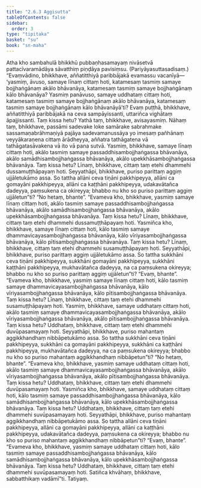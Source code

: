 ```yaml
---
title: "2.6.3 Aggisutta"
tableOfContents: false
sidebar:
  order: 3
type: "tipitaka"
basket: "su"
book: "sn-maha"
---
```



<DynamicBreadcrumb />

<Division number="234" book="sn-maha">

<Paragraph number="597" book="sn-maha">
Atha kho sambahulā bhikkhū pubbaṇhasamayaṃ nivāsetvā pattacīvaramādāya sāvatthiṃ piṇḍāya pavisiṃsu. (Pariyāyasuttasadisaṃ.)
</Paragraph>

<Paragraph number="598" book="sn-maha">
“Evaṃvādino, bhikkhave, aññatitthiyā paribbājakā evamassu vacanīyā—  ‘yasmiṃ, āvuso, samaye līnaṃ cittaṃ hoti, katamesaṃ tasmiṃ samaye bojjhaṅgānaṃ akālo bhāvanāya, katamesaṃ tasmiṃ samaye bojjhaṅgānaṃ kālo bhāvanāya? Yasmiṃ panāvuso, samaye uddhataṃ cittaṃ hoti, katamesaṃ tasmiṃ samaye bojjhaṅgānaṃ akālo bhāvanāya, katamesaṃ tasmiṃ samaye bojjhaṅgānaṃ kālo bhāvanāyā’ti? Evaṃ puṭṭhā, bhikkhave, aññatitthiyā paribbājakā na ceva sampāyissanti, uttariñca vighātaṃ āpajjissanti. Taṃ kissa hetu? Yathā taṃ, bhikkhave, avisayasmiṃ.
</Paragraph>

<Paragraph number="599" book="sn-maha">
Nāhaṃ taṃ, bhikkhave, passāmi sadevake loke samārake sabrahmake sassamaṇabrāhmaṇiyā pajāya sadevamanussāya yo imesaṃ pañhānaṃ veyyākaraṇena cittaṃ ārādheyya, aññatra tathāgatena vā tathāgatasāvakena vā ito vā pana sutvā.
</Paragraph>

<Paragraph number="600" book="sn-maha">
Yasmiṃ, bhikkhave, samaye līnaṃ cittaṃ hoti, akālo tasmiṃ samaye passaddhisambojjhaṅgassa bhāvanāya, akālo samādhisambojjhaṅgassa bhāvanāya, akālo upekkhāsambojjhaṅgassa bhāvanāya. Taṃ kissa hetu? Līnaṃ, bhikkhave, cittaṃ taṃ etehi dhammehi dussamuṭṭhāpayaṃ hoti.
</Paragraph>

<Paragraph number="601" book="sn-maha">
Seyyathāpi, bhikkhave, puriso parittaṃ aggiṃ ujjāletukāmo assa. So tattha allāni ceva tiṇāni pakkhipeyya, allāni ca gomayāni pakkhipeyya, allāni ca kaṭṭhāni pakkhipeyya, udakavātañca dadeyya, paṃsukena ca okireyya; bhabbo nu kho so puriso parittaṃ aggiṃ ujjāletun”ti? “No hetaṃ, bhante”.
</Paragraph>

<Paragraph number="602" book="sn-maha">
“Evameva kho, bhikkhave, yasmiṃ samaye līnaṃ cittaṃ hoti, akālo tasmiṃ samaye passaddhisambojjhaṅgassa bhāvanāya, akālo samādhisambojjhaṅgassa bhāvanāya, akālo upekkhāsambojjhaṅgassa bhāvanāya. Taṃ kissa hetu? Līnaṃ, bhikkhave, cittaṃ taṃ etehi dhammehi dussamuṭṭhāpayaṃ hoti.
</Paragraph>

<Paragraph number="603" book="sn-maha">
Yasmiñca kho, bhikkhave, samaye līnaṃ cittaṃ hoti, kālo tasmiṃ samaye dhammavicayasambojjhaṅgassa bhāvanāya, kālo vīriyasambojjhaṅgassa bhāvanāya, kālo pītisambojjhaṅgassa bhāvanāya. Taṃ kissa hetu? Līnaṃ, bhikkhave, cittaṃ taṃ etehi dhammehi susamuṭṭhāpayaṃ hoti.
</Paragraph>

<Paragraph number="604" book="sn-maha">
Seyyathāpi, bhikkhave, puriso parittaṃ aggiṃ ujjāletukāmo assa. So tattha sukkhāni ceva tiṇāni pakkhipeyya, sukkhāni gomayāni pakkhipeyya, sukkhāni kaṭṭhāni pakkhipeyya, mukhavātañca dadeyya, na ca paṃsukena okireyya; bhabbo nu kho so puriso parittaṃ aggiṃ ujjāletun”ti? “Evaṃ, bhante”.
</Paragraph>

<Paragraph number="605" book="sn-maha">
“Evameva kho, bhikkhave, yasmiṃ samaye līnaṃ cittaṃ hoti, kālo tasmiṃ samaye dhammavicayasambojjhaṅgassa bhāvanāya, kālo vīriyasambojjhaṅgassa bhāvanāya, kālo pītisambojjhaṅgassa bhāvanāya. Taṃ kissa hetu? Līnaṃ, bhikkhave, cittaṃ taṃ etehi dhammehi susamuṭṭhāpayaṃ hoti.
</Paragraph>

<Paragraph number="606" book="sn-maha">
Yasmiṃ, bhikkhave, samaye uddhataṃ cittaṃ hoti, akālo tasmiṃ samaye dhammavicayasambojjhaṅgassa bhāvanāya, akālo vīriyasambojjhaṅgassa bhāvanāya, akālo pītisambojjhaṅgassa bhāvanāya. Taṃ kissa hetu? Uddhataṃ, bhikkhave, cittaṃ taṃ etehi dhammehi duvūpasamayaṃ hoti.
</Paragraph>

<Paragraph number="607" book="sn-maha">
Seyyathāpi, bhikkhave, puriso mahantaṃ aggikkhandhaṃ nibbāpetukāmo assa. So tattha sukkhāni ceva tiṇāni pakkhipeyya, sukkhāni ca gomayāni pakkhipeyya, sukkhāni ca kaṭṭhāni pakkhipeyya, mukhavātañca dadeyya, na ca paṃsukena okireyya; bhabbo nu kho so puriso mahantaṃ aggikkhandhaṃ nibbāpetun”ti? “No hetaṃ, bhante”.
</Paragraph>

<Paragraph number="608" book="sn-maha">
“Evameva kho, bhikkhave, yasmiṃ samaye uddhataṃ cittaṃ hoti, akālo tasmiṃ samaye dhammavicayasambojjhaṅgassa bhāvanāya, akālo vīriyasambojjhaṅgassa bhāvanāya, akālo pītisambojjhaṅgassa bhāvanāya. Taṃ kissa hetu? Uddhataṃ, bhikkhave, cittaṃ taṃ etehi dhammehi duvūpasamayaṃ hoti.
</Paragraph>

<Paragraph number="609" book="sn-maha">
Yasmiñca kho, bhikkhave, samaye uddhataṃ cittaṃ hoti, kālo tasmiṃ samaye passaddhisambojjhaṅgassa bhāvanāya, kālo samādhisambojjhaṅgassa bhāvanāya, kālo upekkhāsambojjhaṅgassa bhāvanāya. Taṃ kissa hetu? Uddhataṃ, bhikkhave, cittaṃ taṃ etehi dhammehi suvūpasamayaṃ hoti.
</Paragraph>

<Paragraph number="610" book="sn-maha">
Seyyathāpi, bhikkhave, puriso mahantaṃ aggikkhandhaṃ nibbāpetukāmo assa. So tattha allāni ceva tiṇāni pakkhipeyya, allāni ca gomayāni pakkhipeyya, allāni ca kaṭṭhāni pakkhipeyya, udakavātañca dadeyya, paṃsukena ca okireyya; bhabbo nu kho so puriso mahantaṃ aggikkhandhaṃ nibbāpetun”ti? “Evaṃ, bhante”.
</Paragraph>

<Paragraph number="611" book="sn-maha">
“Evameva kho, bhikkhave, yasmiṃ samaye uddhataṃ cittaṃ hoti, kālo tasmiṃ samaye passaddhisambojjhaṅgassa bhāvanāya, kālo samādhisambojjhaṅgassa bhāvanāya, kālo upekkhāsambojjhaṅgassa bhāvanāya. Taṃ kissa hetu? Uddhataṃ, bhikkhave, cittaṃ taṃ etehi dhammehi suvūpasamayaṃ hoti. Satiñca khvāhaṃ, bhikkhave, sabbatthikaṃ vadāmī”ti.

</Paragraph>
</Division>

<Paragraph number="612" type="center" book="sn-maha">
Tatiyaṃ.
</Paragraph>